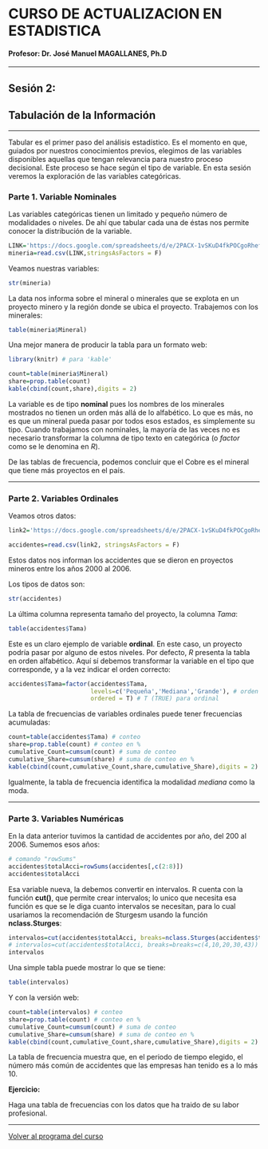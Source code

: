 # CURSO DE ACTUALIZACION EN ESTADISTICA

#### Profesor: Dr. José Manuel MAGALLANES, Ph.D

____

## Sesión 2: 

## **Tabulación de la Información**

____

Tabular es el primer paso del análisis estadístico. Es el momento en que, guiados por nuestros conocimientos previos, elegimos de las variables disponibles aquellas que tengan relevancia para nuestro proceso decisional. Este proceso se hace según el tipo de variable. En esta sesión veremos la exploración de las variables categóricas.

### Parte 1. **Variable Nominales**

Las variables categóricas tienen un limitado y pequeño número de modalidades o niveles. De ahí que tabular cada una de éstas nos permite conocer la distribución de la variable.

```r
LINK='https://docs.google.com/spreadsheets/d/e/2PACX-1vSKuD4fkPOCgoRhefu9cDLzKJe-tkZ8V0EDPihgr2B6PZK3j-MGAfcSyNRQ91hzhuEh_iCebo1-8DWu/pub?gid=775750542&single=true&output=csv'
mineria=read.csv(LINK,stringsAsFactors = F)
```

Veamos nuestras variables:
```r
str(mineria)
```

La data nos informa sobre el mineral o minerales que se explota en un proyecto minero y la región donde se ubica el proyecto. Trabajemos con los minerales:

```r
table(mineria$Mineral)
```

Una mejor manera de producir la tabla para un formato web:

```r
library(knitr) # para 'kable'

count=table(mineria$Mineral)
share=prop.table(count)
kable(cbind(count,share),digits = 2)
```



La variable es de tipo **nominal** pues los nombres de los minerales mostrados no tienen un orden más allá de lo alfabético. Lo que es más, no es que un mineral pueda pasar por todos esos estados, es simplemente su tipo. Cuando trabajamos con nominales, la mayoría de las veces no es necesario transformar la columna de tipo texto en categórica (o _factor_ como se le denomina en _R_).

De las tablas de frecuencia, podemos concluir que el Cobre es el mineral que tiene más proyectos en el país. 

_____

### Parte 2. Variables Ordinales


Veamos otros datos:

```r
link2='https://docs.google.com/spreadsheets/d/e/2PACX-1vSKuD4fkPOCgoRhefu9cDLzKJe-tkZ8V0EDPihgr2B6PZK3j-MGAfcSyNRQ91hzhuEh_iCebo1-8DWu/pub?gid=1869012038&single=true&output=csv'

accidentes=read.csv(link2, stringsAsFactors = F)
```

Estos datos nos informan los accidentes que se dieron en proyectos mineros entre los años 2000 al 2006. 

Los tipos de datos son:

```r
str(accidentes)
```

La última columna representa tamaño del proyecto, la columna _Tama_:

```r
table(accidentes$Tama)
```

Este es un claro ejemplo de variable **ordinal**. En este caso, un proyecto podría pasar por alguno de estos niveles. Por defecto, _R_ presenta la tabla en orden alfabético. Aquí sí debemos transformar la variable en el tipo que corresponde, y a la vez indicar el orden correcto:

```r

accidentes$Tama=factor(accidentes$Tama,
                       levels=c('Pequeña','Mediana','Grande'), # orden correcto
                       ordered = T) # T (TRUE) para ordinal
```

La tabla de frecuencias de variables ordinales puede tener frecuencias acumuladas:

```r
count=table(accidentes$Tama) # conteo
share=prop.table(count) # conteo en %
cumulative_Count=cumsum(count) # suma de conteo
cumulative_Share=cumsum(share) # suma de conteo en %
kable(cbind(count,cumulative_Count,share,cumulative_Share),digits = 2)
```


Igualmente, la tabla de frecuencia identifica la modalidad _mediana_ como la moda.

____

### Parte 3. Variables Numéricas


En la data anterior tuvimos la cantidad de accidentes por año, del 200 al 2006. Sumemos esos años:

```r
# comando "rowSums"
accidentes$totalAcci=rowSums(accidentes[,c(2:8)])
accidentes$totalAcci
```

Esa variable nueva, la debemos convertir en intervalos. R cuenta con la función **cut()**, que permite crear intervalos; lo unico que necesita esa función es que se le diga cuanto intervalos se necesitan, para lo cual usariamos la recomendación de Sturgesm usando la función **nclass.Sturges**:
```r
intervalos=cut(accidentes$totalAcci, breaks=nclass.Sturges(accidentes$totalAcci))
# intervalos=cut(accidentes$totalAcci, breaks=breaks=c(4,10,20,30,43)) 
intervalos
```

Una simple tabla puede mostrar lo que se tiene:
```r
table(intervalos)
```

Y con la versión web:

```r
count=table(intervalos) # conteo
share=prop.table(count) # conteo en %
cumulative_Count=cumsum(count) # suma de conteo
cumulative_Share=cumsum(share) # suma de conteo en %
kable(cbind(count,cumulative_Count,share,cumulative_Share),digits = 2)
```

La tabla de frecuencia muestra que, en el periodo de tiempo elegido, el número más común de accidentes que las empresas han tenido es a lo más 10.


**Ejercicio:**

Haga una tabla de frecuencias con los datos que ha traido de su labor profesional.

____

[Volver al programa del curso](https://coursesandtutorials.github.io/Estadistica/)

